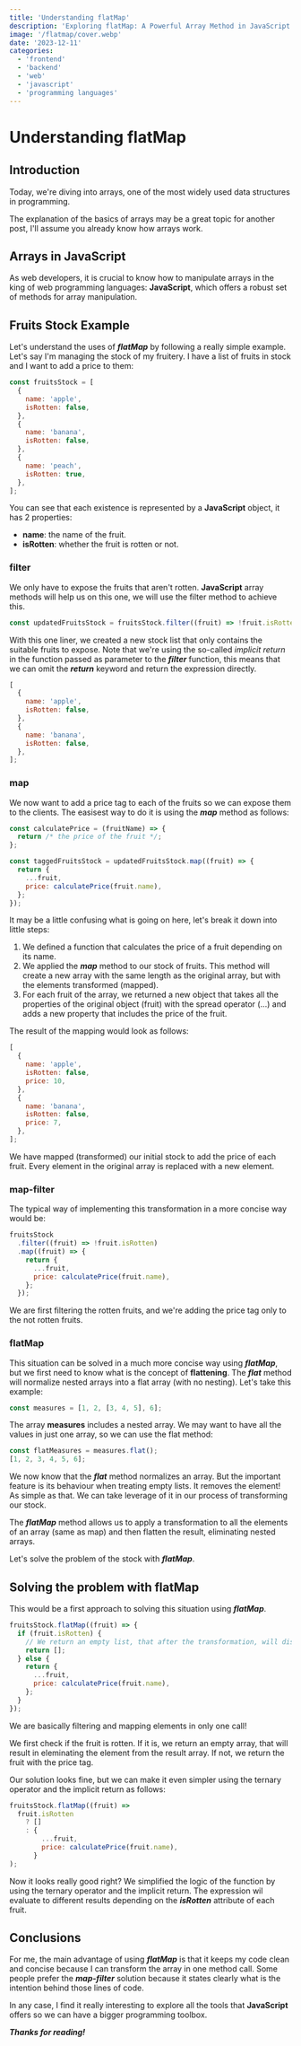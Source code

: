 ```yaml
---
title: 'Understanding flatMap'
description: 'Exploring flatMap: A Powerful Array Method in JavaScript.'
image: '/flatmap/cover.webp'
date: '2023-12-11'
categories:
  - 'frontend'
  - 'backend'
  - 'web'
  - 'javascript'
  - 'programming languages'
---
```


# Understanding flatMap

## Introduction

Today, we're diving into arrays, one of the most widely used data structures in programming.

The explanation of the basics of arrays may be a great topic for another post, I'll assume you already know how arrays work.

## Arrays in JavaScript

As web developers, it is crucial to know how to manipulate arrays in the king of web programming languages: **JavaScript**, which offers a robust set of methods for array manipulation.

## Fruits Stock Example

Let's understand the uses of **_flatMap_** by following a really simple example. Let's say I'm managing the stock of my fruitery. I have a list of fruits in stock and I want to add a price to them:

```js
const fruitsStock = [
  {
    name: 'apple',
    isRotten: false,
  },
  {
    name: 'banana',
    isRotten: false,
  },
  {
    name: 'peach',
    isRotten: true,
  },
];
```

You can see that each existence is represented by a **JavaScript** object, it has 2 properties:

- **name**: the name of the fruit.
- **isRotten**: whether the fruit is rotten or not.

### filter

We only have to expose the fruits that aren't rotten. **JavaScript** array methods will help us on this one, we will use the filter method to achieve this.

```js
const updatedFruitsStock = fruitsStock.filter((fruit) => !fruit.isRotten);
```

With this one liner, we created a new stock list that only contains the suitable fruits to expose. Note that we're using the so-called _implicit return_ in the function passed as parameter to the **_filter_** function, this means that we can omit the **_return_** keyword and return the expression directly.

```js
[
  {
    name: 'apple',
    isRotten: false,
  },
  {
    name: 'banana',
    isRotten: false,
  },
];
```

### map

We now want to add a price tag to each of the fruits so we can expose them to the clients. The easisest way to do it is using the **_map_** method as follows:

```js
const calculatePrice = (fruitName) => {
  return /* the price of the fruit */;
};

const taggedFruitsStock = updatedFruitsStock.map((fruit) => {
  return {
    ...fruit,
    price: calculatePrice(fruit.name),
  };
});
```

It may be a little confusing what is going on here, let's break it down into little steps:

1. We defined a function that calculates the price of a fruit depending on its name.
2. We applied the **_map_** method to our stock of fruits. This method will create a new array with the same length as the original array, but with the elements transformed (mapped).
3. For each fruit of the array, we returned a new object that takes all the properties of the original object (fruit) with the spread operator (...) and adds a new property that includes the price of the fruit.

The result of the mapping would look as follows:

```js
[
  {
    name: 'apple',
    isRotten: false,
    price: 10,
  },
  {
    name: 'banana',
    isRotten: false,
    price: 7,
  },
];
```

We have mapped (transformed) our initial stock to add the price of each fruit. Every element in the original array is replaced with a new element.

### map-filter

The typical way of implementing this transformation in a more concise way would be:

```js
fruitsStock
  .filter((fruit) => !fruit.isRotten)
  .map((fruit) => {
    return {
      ...fruit,
      price: calculatePrice(fruit.name),
    };
  });
```

We are first filtering the rotten fruits, and we're adding the price tag only to the not rotten fruits.

### flatMap

This situation can be solved in a much more concise way using **_flatMap_**, but we first need to know what is the concept of **flattening**. The **_flat_** method will normalize nested arrays into a flat array (with no nesting). Let's take this example:

```js
const measures = [1, 2, [3, 4, 5], 6];
```

The array **measures** includes a nested array. We may want to have all the values in just one array, so we can use the flat method:

```js
const flatMeasures = measures.flat();
[1, 2, 3, 4, 5, 6];
```

We now know that the **_flat_** method normalizes an array. But the important feature is its behaviour when treating empty lists. It removes the element! As simple as that. We can take leverage of it in our process of transforming our stock.

The **_flatMap_** method allows us to apply a transformation to all the elements of an array (same as map) and then flatten the result, eliminating nested arrays.

Let's solve the problem of the stock with **_flatMap_**.

## Solving the problem with flatMap

This would be a first approach to solving this situation using **_flatMap_**.

```js
fruitsStock.flatMap((fruit) => {
  if (fruit.isRotten) {
    // We return an empty list, that after the transformation, will disappear
    return [];
  } else {
    return {
      ...fruit,
      price: calculatePrice(fruit.name),
    };
  }
});
```

We are basically filtering and mapping elements in only one call!

We first check if the fruit is rotten. If it is, we return an empty array, that will result in eleminating the element from the result array. If not, we return the fruit with the price tag.

Our solution looks fine, but we can make it even simpler using the ternary operator and the implicit return as follows:

```js
fruitsStock.flatMap((fruit) =>
  fruit.isRotten
    ? []
    : {
        ...fruit,
        price: calculatePrice(fruit.name),
      }
);
```

Now it looks really good right? We simplified the logic of the function by using the ternary operator and the implicit return. The expression wil evaluate to different results depending on the **_isRotten_** attribute of each fruit.

## Conclusions

For me, the main advantage of using **_flatMap_** is that it keeps my code clean and concise because I can transform the array in one method call. Some people prefer the **_map-filter_** solution because it states clearly what is the intention behind those lines of code.

In any case, I find it really interesting to explore all the tools that **JavaScript** offers so we can have a bigger programming toolbox.

**_Thanks for reading!_**
